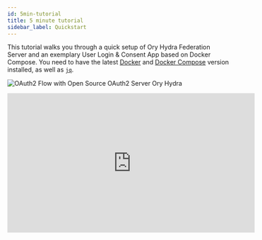 ```yaml
---
id: 5min-tutorial
title: 5 minute tutorial
sidebar_label: Quickstart
---
```



This tutorial walks you through a quick setup of Ory Hydra Federation Server and an exemplary User Login & Consent App based on
Docker Compose. You need to have the latest [Docker](https://www.docker.com) and [Docker Compose](https://docs.docker.com/compose)
version installed, as well as [`jq`](https://stedolan.github.io/jq/download/).

![OAuth2 Flow with Open Source OAuth2 Server Ory Hydra](_static/oauth2-flow.gif)

<p align="center">
  <iframe width="560" height="315" src="https://www.youtube.com/embed/tlO9p2E501A" frameborder="0" allowfullscreen />
</p>

We will use the Docker Compose configuration in the Ory Hydra code base. Getting the Hydra source code is easy:

- if you have Go 1.15+ installed: `go get -d github.com/ory/hydra`
- if you have Git installed: `git clone https://github.com/ory/hydra.git`
- otherwise: download the [Hydra source code](https://github.com/ory-am/hydra/archive/master.zip). and extract it somewhere

Change into the directory with the Hydra source code and run the following command to start the needed containers:

```sh
docker-compose -f quickstart.yml \
    -f quickstart-postgres.yml \
    up --build

Starting hydra_postgresd_1
Starting hydra_hydra_1
[...]
```

This command adds support for PostgreSQL. If you wish to use another database backend, you can run this command to use MySQL:

```sh
docker-compose -f quickstart.yml \
    -f quickstart-mysql.yml \
    up --build
```

This one to use CockroachDB:

```sh
docker-compose -f quickstart.yml \
    -f quickstart-cockroach.yml \
    up --build
```

Or simply omit the second file to default to SQLite:

```sh
docker-compose -f quickstart.yml \
    up --build
```

This command makes Docker Compose start up a database server and a basic base Ory Hydra server that uses this database. If you
need more details on this, please examine the `scripts/5-min-tutorial.sh` and `docker-compose*.yml` files.

You may also extend the command above to enable distributed tracing. The tracing UI is exposed at
[http://127.0.0.1:16686/search](http://127.0.0.1:16686/search):

```sh
docker-compose -f quickstart.yml \
    -f quickstart-postgres.yml \
    -f quickstart-tracing.yml \
    up --build
```

Hydra provides an endpoint for Prometheus to scrape as a target. You can run the following command to start the needed containers,
and status of Hydra is exposed at targets page in Prometheus [http://localhost:9090/targets](http://localhost:9090/targets):

```sh
docker-compose -f quickstart.yml \
  -f quickstart-prometheus.yml \
  up --build
```

If you want to test Hardware Security Module add `-f quickstart-hsm.yml`. For more information head over to
[HSM support](./self-hosted/hsm-support.md).

```sh
docker-compose -f quickstart.yml \
    -f quickstart-hsm.yml \
    up --build
```

Let's confirm that everything is working by creating an OAuth 2.0 Client.

Note: The following commands run Hydra inside Docker. If you have the Ory Hydra CLI installed locally, you can omit
`docker-compose -f quickstart.yml exec /hydra` in front of each command.

The OAuth 2.0 client uses port `4444` and `4445`. The former is Ory Hydra's public endpoint, the latter its administrative
endpoint. For more information head over to [Exposing Administrative and Public API Endpoints](./self-hosted/production).

Let's create the OAuth 2.0 Client:

```sh
client=$(docker-compose -f quickstart.yml exec hydra \
    hydra create client \
    --endpoint http://127.0.0.1:4445/ \
    --format json \
    --grant-type client_credentials)

# We parse the JSON response using jq to get the client ID and client secret:
client_id=$(echo $client | jq -r '.client_id')
client_secret=$(echo $client | jq -r '.client_secret')
```

Let's perform the client credentials grant:

```sh
docker-compose -f quickstart.yml exec hydra \
  hydra perform client-credentials \
  --endpoint http://127.0.0.1:4444/ \
  --client-id "$client_id" \
  --client-secret "$client_secret"

ACCESS TOKEN    ory_at_ZDTkKci59rH_8KlZlRjIek0812n9oPsvJX_nTdptGt0.bbpFutv5CsfjHzs8QrsnmPZ-0VxgwPvg9jgw1DQaYNg
REFRESH TOKEN   <empty>
ID TOKEN        <empty>
EXPIRY          2022-06-27 11:50:28.244046504 +0000 UTC m=+3599.059213960
```

Let's perform token introspection on that token. Make sure to copy the token you just got and not the dummy value.

```sh
docker-compose -f quickstart.yml exec hydra \
  hydra introspect token \
  --format json-pretty \
  --endpoint http://127.0.0.1:4445/ \
  ory_at_ZDTkKci59rH_8KlZlRjIek0812n9oPsvJX_nTdptGt0.bbpFutv5CsfjHzs8QrsnmPZ-0VxgwPvg9jgw1DQaYNg

{
  "active": true,
  "client_id": "24451202-afa7-4278-98ce-8d40f421afec",
  "exp": 1656330629,
  "iat": 1656327029,
  "iss": "http://127.0.0.1:4444",
  "nbf": 1656327029,
  "sub": "24451202-afa7-4278-98ce-8d40f421afec",
  "token_type": "Bearer",
  "token_use": "access_token"
}
```

Next, we will perform the OAuth 2.0 Authorization Code Grant. For that, we must first create a client that's capable of performing
that grant:

```sh
code_client=$(docker-compose -f quickstart.yml exec hydra \
    hydra create client \
    --endpoint http://127.0.0.1:4445 \
    --grant-type authorization_code,refresh_token \
    --response-type code,id_token \
    --format json \
    --scope openid --scope offline \
    --redirect-uri http://127.0.0.1:5555/callback)

code_client_id=$(echo $code_client | jq -r '.client_id')
code_client_secret=$(echo $code_client | jq -r '.client_secret')
```

Note that you need to add `--token-endpoint-auth-method none` if your clients are public (such as SPA apps and native apps)
because the public clients can't provide client secrets.

The following command starts a server that serves an example web application. The application will perform the OAuth 2.0
Authorization Code Flow using Ory Hydra. The web server runs on [http://127.0.0.1:5555](http://127.0.0.1:5555).

```sh
docker-compose -f quickstart.yml exec hydra \
    hydra perform authorization-code \
    --client-id $code_client_id \
    --client-secret $code_client_secret \
    --endpoint http://127.0.0.1:4444/ \
    --port 5555 \
    --scope openid --scope offline

Setting up home route on http://127.0.0.1:5555/
Setting up callback listener on http://127.0.0.1:5555/callback
Press ctrl + c on Linux / Windows or cmd + c on OSX to end the process.
If your browser doesn't open automatically, navigate to:

        http://127.0.0.1:5555/
```

Open the URL [http://127.0.0.1:5555](http://127.0.0.1:5555), log in, and authorize the application. Next, you should see at least
an access token in the response. If you granted the `offline` scope, you will also see a refresh token. If you granted the
`openid` scope, you will get an ID Token as well.

Great! You installed Ory Hydra, connected the CLI, created a client and completed two authentication flows! Before you continue,
clean up this set up in order to avoid conflicts with other tutorials from this guide:

```sh
docker-compose -f quickstart.yml kill
docker-compose -f quickstart.yml rm -f -v
```

## Quickstart configuration

In this tutorial we use a simplified configuration. You can find it in
[`contrib/quickstart/5-min/hydra.yml`](https://github.com/ory/hydra/blob/master/contrib/quickstart/5-min/hydra.yml). The
configuration gets loaded in docker-compose as specified in the
[`quickstart.yml`](https://github.com/ory/hydra/blob/master/quickstart.yml).

<CodeFromRemote
  lang="js"
  link="https://github.com/ory/hydra/blob/master/contrib/quickstart/5-min/hydra.yml"
  src="https://raw.githubusercontent.com/ory/hydra/master/contrib/quickstart/5-min/hydra.yml"
/>

Have a look at the [reference configuration](./reference/configuration.mdx) for further information on all possible configuration
options.
